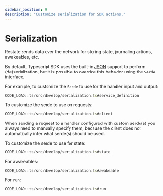 ```yaml
---
sidebar_position: 9
description: "Customize serialization for SDK actions."
---
```


# Serialization

Restate sends data over the network for storing state, journaling actions, awakeables, etc.

By default, Typescript SDK uses the built-in [JSON](https://developer.mozilla.org/en-US/docs/Web/JavaScript/Reference/Global_Objects/JSON)
support to perform (de)serialization, but it is possible to override this behavior using the `Serde` interface.

For example, to customize the `Serde` to use for the handler input and output:

```typescript
CODE_LOAD::ts/src/develop/serialization.ts#service_definition
```

To customize the serde to use on requests:

```typescript
CODE_LOAD::ts/src/develop/serialization.ts#client
```

When sending a request to a handler configured with custom serde(s) you always need to manually specify them, because the client does not automatically infer what serde(s) should be used.

To customize the serde to use for state:

```typescript
CODE_LOAD::ts/src/develop/serialization.ts#state
```

For awakeables:

```typescript
CODE_LOAD::ts/src/develop/serialization.ts#awakeable
```

For `run`:

```typescript
CODE_LOAD::ts/src/develop/serialization.ts#run
```
